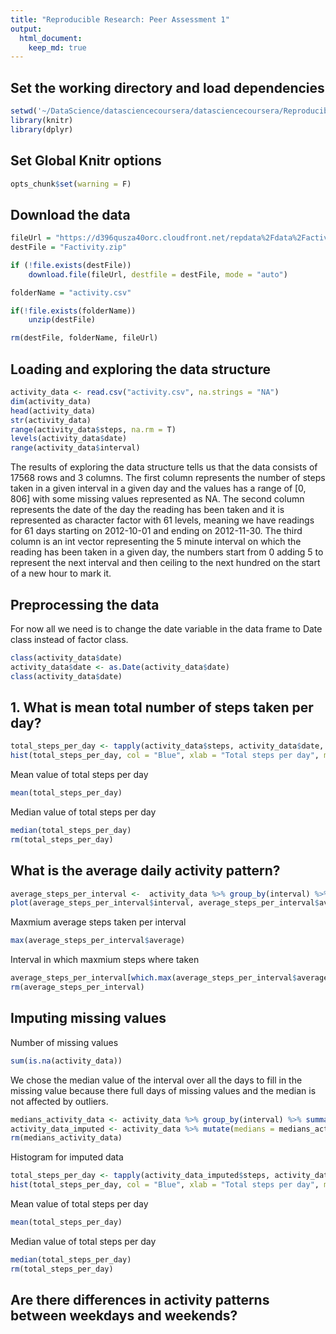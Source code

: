 ```yaml
---
title: "Reproducible Research: Peer Assessment 1"
output: 
  html_document:
    keep_md: true
---
```


## Set the working directory and load dependencies
```r
setwd('~/DataScience/datasciencecoursera/datasciencecoursera/Reproducible_research/Project_1/RepData_PeerAssessment1')
library(knitr)
library(dplyr)
```

## Set Global Knitr options
```r
opts_chunk$set(warning = F)
```

## Download the data
```r
fileUrl = "https://d396qusza40orc.cloudfront.net/repdata%2Fdata%2Factivity.zip"
destFile = "Factivity.zip"

if (!file.exists(destFile))
    download.file(fileUrl, destfile = destFile, mode = "auto")

folderName = "activity.csv"

if(!file.exists(folderName))
    unzip(destFile)

rm(destFile, folderName, fileUrl)
```

## Loading and exploring the data structure
```r
activity_data <- read.csv("activity.csv", na.strings = "NA")
dim(activity_data)
head(activity_data)
str(activity_data)
range(activity_data$steps, na.rm = T)
levels(activity_data$date)
range(activity_data$interval)
```

The results of exploring the data structure tells us that the data consists of 17568 rows and 3 columns. The first column represents the number of steps taken in a given interval in a given day and the values has a range of [0, 806] with some missing values represented as NA. The second column represents the date of the day the reading has been taken and it is represented as character factor with 61 levels, meaning we have readings for 61 days starting on 2012-10-01 and ending on 2012-11-30. The third column is an int vector representing the 5 minute interval on which the reading has been taken in a given day, the numbers start from 0 adding 5 to represent the next interval and then ceiling to the next hundred on the start of a new hour to mark it.

## Preprocessing the data
For now all we need is to change the date variable in the data frame to Date class instead of factor class.
```r
class(activity_data$date)
activity_data$date <- as.Date(activity_data$date)
class(activity_data$date)
```

## 1. What is mean total number of steps taken per day?
```r
total_steps_per_day <- tapply(activity_data$steps, activity_data$date, sum, na.rm = T)
hist(total_steps_per_day, col = "Blue", xlab = "Total steps per day", main = "Total steps per day distribution", breaks = seq(0, 25000, by = 1000))
```

Mean value of total steps per day
```r
mean(total_steps_per_day)
```
Median value of total steps per day
```r
median(total_steps_per_day)
rm(total_steps_per_day)
```

## What is the average daily activity pattern?
```r
average_steps_per_interval <-  activity_data %>% group_by(interval) %>% summarize(average = mean(steps, na.rm = T))
plot(average_steps_per_interval$interval, average_steps_per_interval$average, type = "l", col = "Blue", xlab = "Interval", ylab = "Average", main = "Average steps per interval")
```

Maxmium average steps taken per interval
```r
max(average_steps_per_interval$average)
```
Interval in which maxmium steps where taken
```r
average_steps_per_interval[which.max(average_steps_per_interval$average), 1][[1]]
rm(average_steps_per_interval)
```

## Imputing missing values
Number of missing values
```r
sum(is.na(activity_data))
```
We chose the median value of the interval over all the days to fill in the missing value because there full days of missing values and the median is not affected by outliers.
```r
medians_activity_data <- activity_data %>% group_by(interval) %>% summarize(median = median(steps, na.rm = T))
activity_data_imputed <- activity_data %>% mutate(medians = medians_activity_data$median[which(interval == medians_activity_data$interval)]) %>% mutate(steps = ifelse(is.na(steps), medians, steps))
rm(medians_activity_data)
```
Histogram for imputed data
```r
total_steps_per_day <- tapply(activity_data_imputed$steps, activity_data_imputed$date, sum, na.rm = T)
hist(total_steps_per_day, col = "Blue", xlab = "Total steps per day", main = "Total steps per day distribution", breaks = seq(0, 25000, by = 1000))
```

Mean value of total steps per day
```r
mean(total_steps_per_day)
```
Median value of total steps per day
```r
median(total_steps_per_day)
rm(total_steps_per_day)
```
## Are there differences in activity patterns between weekdays and weekends?
